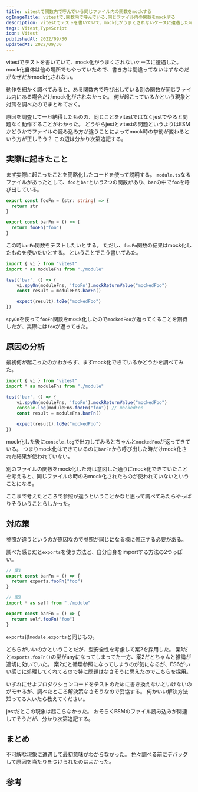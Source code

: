 ```yaml
---
title: vitestで関数内で呼んでいる同じファイル内の関数をmockする
ogImageTitle: vitestで,関数内で呼んでいる,同じファイル内の関数をmockする
description: vitestでテストを書いていて、mock化がうまくされないケースに遭遇した時の対処法を記載。
tags: Vitest,TypeScript
icon: Vitest
publishedAt: 2022/09/30
updatedAt: 2022/09/30
---
```


vitestでテストを書いていて、mock化がうまくされないケースに遭遇した。
mock化自体は他の場所でもやっていたので、書き方は間違ってないはずなのだがなぜだかmock化されない。

動作を細かく調べてみると、ある関数内で呼び出している別の関数が同じファイル内にある場合だけmock化がされなかった。
何が起こっているかという現象と対策を調べたのでまとめておく。

原因を調査して一旦納得したものの、同じことをvitestではなくjestでやると問題なく動作することがわかった。
どうやらjestとvitestの問題というよりはESMかどうかでファイルの読み込み方が違うことによってmock時の挙動が変わるという方が正しそう？
この辺は分かり次第追記する。

## 実際に起きたこと

まず実際に起こったことを簡略化したコードを使って説明する。
`module.ts`なるファイルがあったとして、`foo`と`bar`という2つの関数があり、`bar`の中で`foo`を呼び出している。

```ts title="module.ts"
export const fooFn = (str: string) => {
  return str
}

export const barFn = () => {
  return fooFn("foo")
}
```

この時`barFn`関数をテストしたいとする。
ただし、`fooFn`関数の結果はmock化したものを使いたいとする。
ということでこう書いてみた。

```ts title="module.test.ts"
import { vi } from "vitest"
import * as moduleFns from "./module"

test('bar', () => {
    vi.spyOn(moduleFns, 'fooFn').mockReturnValue("mockedFoo")
    const result = moduleFns.barFn()

    expect(result).toBe("mockedFoo")
})

```

`spyOn`を使って`fooFn`関数をmock化したので`mockedFoo`が返ってくることを期待したが、実際には`foo`が返ってきた。

## 原因の分析

最初何が起こったのかわからず、まずmock化できているかどうかを調べてみた。

```ts title="module.test.ts" {6}
import { vi } from "vitest"
import * as moduleFns from "./module"

test('bar', () => {
    vi.spyOn(moduleFns, 'fooFn').mockReturnValue("mockedFoo")
    console.log(moduleFns.fooFn("foo")) // mockedFoo
    const result = moduleFns.barFn()

    expect(result).toBe("mockedFoo")
})
```

mock化した後に`console.log`で出力してみるとちゃんと`mockedFoo`が返ってきている。
つまりmock化はできているのに`barFn`から呼び出した時だけmock化された結果が使われていない。

別のファイルの関数をmock化した時は意図した通りにmock化できていたことを考えると、同じファイルの時のみmock化されたものが使われていないということになる。

ここまで考えたところで参照が違うということかなと思って調べてみたらやっぱりそういうことらしかった。

<EmbedLink url="https://stackoverflow.com/questions/45111198/how-to-mock-functions-in-the-same-module-using-jest" />

## 対応策

参照が違うというのが原因なので参照が同じになる様に修正する必要がある。

調べた感じだと`exports`を使う方法と、自分自身をimportする方法の2つっぽい。

```ts
// 案1
export const barFn = () => {
  return exports.fooFn("foo")
}

// 案2
import * as self from "./module"

export const barFn = () => {
  return self.fooFn("foo")
}
```

`exports`は`module.exports`と同じもの。

どちらがいいのかということだが、型安全性を考慮して案2を採用した。
案1だと`exports.fooFn()`の型がanyになってしまってた一方、案2だとちゃんと推論が適切に効いていた。
案2だと循環参照になってしまうのが気になるが、ES6がいい感じに処理してくれてるので特に問題はなさそうに思えたのでこちらを採用。

いずれにせよプロダクションコードをテストのために書き換えないといけないのがモヤるが、調べたところ解決策なさそうなので妥協する。
何かいい解決方法知ってる人いたら教えてください。

jestだとこの現象は起こらなかった。
おそらくESMのファイル読み込みが関連してそうだが、分かり次第追記する。

## まとめ

不可解な現象に遭遇して最初意味がわからなかった。
色々調べる前にデバッグして原因を当たりをつけられたのはよかった。

## 参考

<EmbedLink url="https://stackoverflow.com/questions/45111198/how-to-mock-functions-in-the-same-module-using-jest" />
